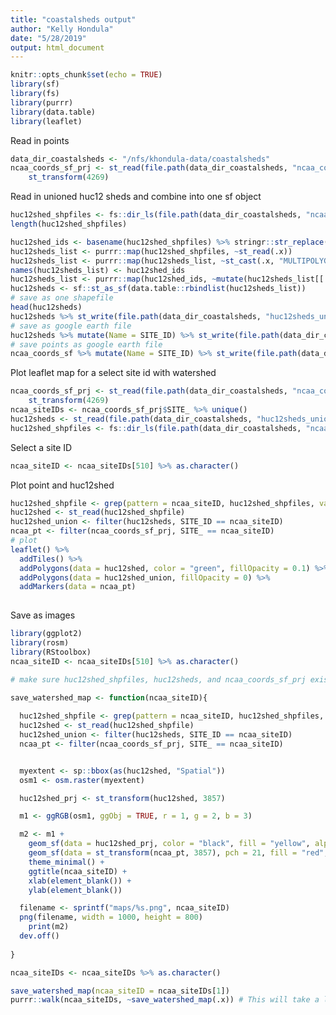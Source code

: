 ```yaml
---
title: "coastalsheds output"
author: "Kelly Hondula"
date: "5/28/2019"
output: html_document
---
```


```r
knitr::opts_chunk$set(echo = TRUE)
library(sf)
library(fs)
library(purrr)
library(data.table)
library(leaflet)
```

Read in points

```r
data_dir_coastalsheds <- "/nfs/khondula-data/coastalsheds"
ncaa_coords_sf_prj <- st_read(file.path(data_dir_coastalsheds, "ncaa_coords", "ncaa_coords_wgs84.shp")) %>%
    st_transform(4269) 
```

Read in unioned huc12 sheds and combine into one sf object

```r
huc12shed_shpfiles <- fs::dir_ls(file.path(data_dir_coastalsheds, "ncaa_huc12sheds_union"), glob = "*.shp")
length(huc12shed_shpfiles)

huc12shed_ids <- basename(huc12shed_shpfiles) %>% stringr::str_replace("_huc12shed_union.shp", "")
huc12sheds_list <- purrr::map(huc12shed_shpfiles, ~st_read(.x))
huc12sheds_list <- purrr::map(huc12sheds_list, ~st_cast(.x, "MULTIPOLYGON"))
names(huc12sheds_list) <- huc12shed_ids
huc12sheds_list <- purrr::map(huc12shed_ids, ~mutate(huc12sheds_list[[.x]], SITE_ID = .x))
huc12sheds <- sf::st_as_sf(data.table::rbindlist(huc12sheds_list))
# save as one shapefile
head(huc12sheds)
huc12sheds %>% st_write(file.path(data_dir_coastalsheds, "huc12sheds_union.shp"))
# save as google earth file
huc12sheds %>% mutate(Name = SITE_ID) %>% st_write(file.path(data_dir_coastalsheds, "huc12sheds_union.kml"))
# save points as google earth file
ncaa_coords_sf %>% mutate(Name = SITE_ID) %>% st_write(file.path(data_dir_coastalsheds, "ncaa_points.kml"))
```

Plot leaflet map for a select site id with watershed

```r
ncaa_coords_sf_prj <- st_read(file.path(data_dir_coastalsheds, "ncaa_coords", "ncaa_coords_wgs84.shp")) %>%
    st_transform(4269) 
ncaa_siteIDs <- ncaa_coords_sf_prj$SITE_ %>% unique()
huc12sheds <- st_read(file.path(data_dir_coastalsheds, "huc12sheds_union.shp"))
huc12shed_shpfiles <- fs::dir_ls(file.path(data_dir_coastalsheds, "ncaa_huc12sheds"), glob = "*.shp")
```

Select a site ID

```r
ncaa_siteID <- ncaa_siteIDs[510] %>% as.character()
```

Plot point and huc12shed 

```r
huc12shed_shpfile <- grep(pattern = ncaa_siteID, huc12shed_shpfiles, value = TRUE)
huc12shed <- st_read(huc12shed_shpfile)
huc12shed_union <- filter(huc12sheds, SITE_ID == ncaa_siteID)
ncaa_pt <- filter(ncaa_coords_sf_prj, SITE_ == ncaa_siteID)
# plot
leaflet() %>%
  addTiles() %>%
  addPolygons(data = huc12shed, color = "green", fillOpacity = 0.1) %>% 
  addPolygons(data = huc12shed_union, fillOpacity = 0) %>% 
  addMarkers(data = ncaa_pt)
  
```

Save as images
```r
library(ggplot2)
library(rosm)
library(RStoolbox)
ncaa_siteID <- ncaa_siteIDs[510] %>% as.character()

# make sure huc12shed_shpfiles, huc12sheds, and ncaa_coords_sf_prj exist in environment

save_watershed_map <- function(ncaa_siteID){
  
  huc12shed_shpfile <- grep(pattern = ncaa_siteID, huc12shed_shpfiles, value = TRUE)
  huc12shed <- st_read(huc12shed_shpfile)
  huc12shed_union <- filter(huc12sheds, SITE_ID == ncaa_siteID)
  ncaa_pt <- filter(ncaa_coords_sf_prj, SITE_ == ncaa_siteID)


  myextent <- sp::bbox(as(huc12shed, "Spatial"))
  osm1 <- osm.raster(myextent)

  huc12shed_prj <- st_transform(huc12shed, 3857)

  m1 <- ggRGB(osm1, ggObj = TRUE, r = 1, g = 2, b = 3)

  m2 <- m1 + 
    geom_sf(data = huc12shed_prj, color = "black", fill = "yellow", alpha = 0.1, lwd = 1.5) +
    geom_sf(data = st_transform(ncaa_pt, 3857), pch = 21, fill = "red", size = 3) +
    theme_minimal() +
    ggtitle(ncaa_siteID) +
    xlab(element_blank()) + 
    ylab(element_blank())

  filename <- sprintf("maps/%s.png", ncaa_siteID)
  png(filename, width = 1000, height = 800)
    print(m2)
  dev.off()
  
}


```

```r
ncaa_siteIDs <- ncaa_siteIDs %>% as.character()

save_watershed_map(ncaa_siteID = ncaa_siteIDs[1])
purrr::walk(ncaa_siteIDs, ~save_watershed_map(.x)) # This will take a long time. 
```

